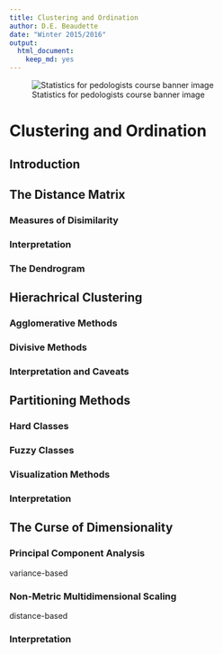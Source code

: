 ```yaml
---
title: Clustering and Ordination
author: D.E. Beaudette
date: "Winter 2015/2016"
output:
  html_document:
    keep_md: yes
---
```

![Statistics for pedologists course banner image](logo.jpg)  

# Clustering and Ordination

## Introduction


## The Distance Matrix

### Measures of Disimilarity

### Interpretation

### The Dendrogram


## Hierachrical Clustering

### Agglomerative Methods

### Divisive Methods

### Interpretation and Caveats


## Partitioning Methods

### Hard Classes

### Fuzzy Classes

### Visualization Methods

### Interpretation



## The Curse of Dimensionality

### Principal Component Analysis
variance-based

### Non-Metric Multidimensional Scaling
distance-based

### Interpretation
















